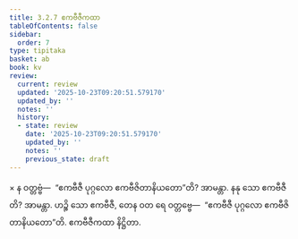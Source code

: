 ```yaml
---
title: 3.2.7 ဧကဗီဇီကထာ
tableOfContents: false
sidebar:
  order: 7
type: tipitaka
basket: ab
book: kv
review:
  current: review
  updated: '2025-10-23T09:20:51.579170'
  updated_by: ''
  notes: ''
  history:
  - state: review
    date: '2025-10-23T09:20:51.579170'
    updated_by: ''
    notes: ''
    previous_state: draft
---
```



<ReviewStatus review={frontmatter.review} showDetails={true} />

<HypothesisAnnotation frontmatter={frontmatter} />

<DynamicBreadcrumb />

<Division number="647" book="kv" e="ch" v="32" p="342">

<Paragraph number="2121" book="kv">
× န ဝတ္တဗ္ဗံ—  “ဧကဗီဇီ ပုဂ္ဂလော ဧကဗီဇိတာနိယတော”တိ? အာမန္တာ. နနု သော ဧကဗီဇီတိ? အာမန္တာ. ဟဉ္စိ သော ဧကဗီဇီ, တေန ဝတ ရေ ဝတ္တဗ္ဗေ—  “ဧကဗီဇီ ပုဂ္ဂလော ဧကဗီဇိတာနိယတော”တိ.

</Paragraph>
</Division>

<Paragraph number="2122" type="center" book="kv">
ဧကဗီဇီကထာ နိဋ္ဌိတာ.
</Paragraph>